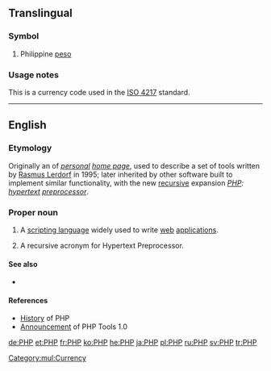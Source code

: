 {{also|РНР}}

==Translingual==

===Symbol===
{{infl|mul|symbol}}

# Philippine [[peso]]

===Usage notes===
This is a currency code used in the [[w:ISO 4217|ISO 4217]] standard.

[[Category:mul:Currency]]
----

==English==

===Etymology===
Originally an {{initialism}} of ''[[personal]] [[home page]]'', used to describe a set of tools written by [[w:Rasmus Lerdorf|Rasmus Lerdorf]] in 1995; later inherited by other software built to implement similar functionality, with the new [[recursive]] expansion ''[[PHP]]: [[hypertext]] [[preprocessor]]''.

===Proper noun===
{{en-proper noun}}

# {{programming languages}} A [[scripting language]] widely used to write [[web]] [[application]]s.
# A recursive acronym for Hypertext Preprocessor.
====See also====
* {{pedia}}

====References====
* [http://uk3.php.net/manual/en/history.php.php History] of PHP
* [http://groups.google.com/group/comp.infosystems.www.authoring.cgi/msg/cc7d43454d64d133 Announcement] of PHP Tools 1.0

[[de:PHP]]
[[et:PHP]]
[[fr:PHP]]
[[ko:PHP]]
[[he:PHP]]
[[ja:PHP]]
[[pl:PHP]]
[[ru:PHP]]
[[sv:PHP]]
[[tr:PHP]]